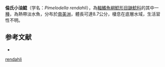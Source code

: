 {{Speciesbox
| name = 倫氏小油鯰
| image = 
| image_width = 250px
| status = NE
| status_system = IUCN3.1
| genus = Pimelodella
| species = rendahli
| authority = [[Ahl|Ahl]], 1925
| synonyms = 
}}

'''倫氏小油鯰'''（学名：''Pimelodella rendahli''），為[[輻鰭魚綱|輻鰭魚綱]][[鯰形目|鯰形目]][[鼬鯰科|鼬鯰科]]的其中一[[種|種]]，為熱帶淡水魚，分布於[[南美洲|南美洲]]，體長可達8.7公分，棲息在底層水域，生活習性不明。

==参考文献==
*{{FishBase_species|genus=Pimelodella|species=rendahli|year=2015|month=7}}
{{Taxonbar|from=Q5536343}}

[[Category:小油鯰屬|rendahli]]